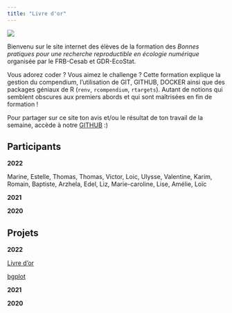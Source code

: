 ```yaml
---
title: "Livre d'or"
---
```


![](data/logo_tout_fondvert.png){fig-align="center"}

Bienvenu sur le site internet des élèves de la formation des *Bonnes pratiques pour une recherche reproductible en écologie numérique* organisée par le FRB-Cesab et GDR-EcoStat.

Vous adorez coder ? Vous aimez le challenge ? Cette formation explique la gestion du compendium, l'utilisation de GIT, GITHUB, DOCKER ainsi que des packages géniaux de R (`renv`, `rcompendium`, `rtargets`). Autant de notions qui semblent obscures aux premiers abords et qui sont maîtrisées en fin de formation !

Pour partager sur ce site ton avis et/ou le résultat de ton travail de la semaine, accède à notre [GITHUB](https://github.com/marinebnt/livretdor) :)

::: {.callout-note icon="false"}
## Participants

**2022**

Marine, Estelle, Thomas, Thomas, Victor, Loic, Ulysse, Valentine, Karim, Romain, Baptiste, Arzhela, Edel, Liz, Marie-caroline, Lise, Amélie, Loïc

**2021**

**2020**
:::

::: {.callout-note icon="false"}
## Projets

**2022**

[Livre d'or](https://github.com/marinebnt/livretdor)

[bgplot](https://github.com/victorleitejardim/bgplot)

**2021**

**2020**
:::
